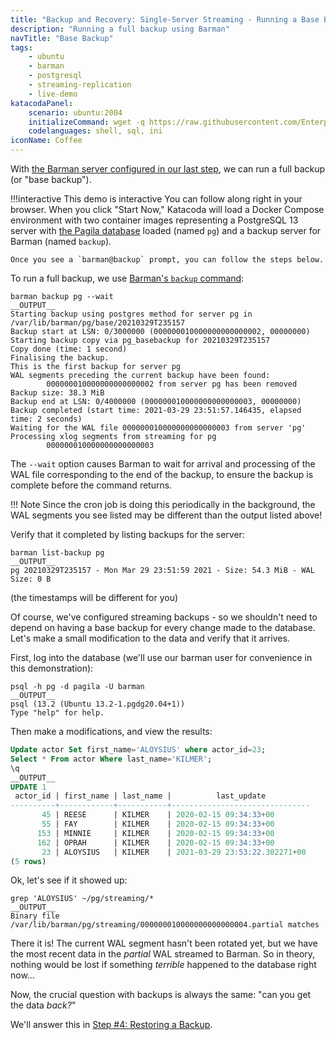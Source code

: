 ```yaml
---
title: "Backup and Recovery: Single-Server Streaming - Running a Base Backup"
description: "Running a full backup using Barman"
navTitle: "Base Backup"
tags:
    - ubuntu
    - barman
    - postgresql
    - streaming-replication
    - live-demo
katacodaPanel:
    scenario: ubuntu:2004
    initializeCommand: wget -q https://raw.githubusercontent.com/EnterpriseDB/barman-tutorial/main/step03-backup/docker-compose.yaml ; docker-compose up -d ; clear ; docker exec -it -u barman backup /bin/bash
    codelanguages: shell, sql, ini
iconName: Coffee
---
```


With [the Barman server configured in our last step](step02-backup-setup), we can run a full backup (or "base backup").

!!!interactive This demo is interactive
    You can follow along right in your browser. When you click "Start Now," Katacoda will load a Docker Compose 
    environment with two container images representing a PostgreSQL 13 server with 
    [the Pagila database](https://github.com/devrimgunduz/pagila) loaded (named `pg`)
    and a backup server for Barman (named `backup`).
    
    Once you see a `barman@backup` prompt, you can follow the steps below.

<KatacodaPanel />

To run a full backup, we use [Barman's `backup` command](http://docs.pgbarman.org/release/2.12/#backup):

```shell
barman backup pg --wait
__OUTPUT__
Starting backup using postgres method for server pg in /var/lib/barman/pg/base/20210329T235157
Backup start at LSN: 0/3000000 (000000010000000000000002, 00000000)
Starting backup copy via pg_basebackup for 20210329T235157
Copy done (time: 1 second)
Finalising the backup.
This is the first backup for server pg
WAL segments preceding the current backup have been found:
        000000010000000000000002 from server pg has been removed
Backup size: 38.3 MiB
Backup end at LSN: 0/4000000 (000000010000000000000003, 00000000)
Backup completed (start time: 2021-03-29 23:51:57.146435, elapsed time: 2 seconds)
Waiting for the WAL file 000000010000000000000003 from server 'pg'
Processing xlog segments from streaming for pg
        000000010000000000000003
```

The `--wait` option causes Barman to wait for arrival and processing of the WAL file corresponding to the end of the backup, to ensure the backup is complete before the command returns. 

!!! Note
    Since the cron job is doing this periodically in the background, the WAL segments you see listed may be different than the output listed above!

Verify that it completed by listing backups for the server:

```shell
barman list-backup pg
__OUTPUT__
pg 20210329T235157 - Mon Mar 29 23:51:59 2021 - Size: 54.3 MiB - WAL Size: 0 B
```
(the timestamps will be different for you)

Of course, we've configured streaming backups - so we shouldn't need to depend on having a base backup for every change made to the database. Let's make a small modification to the data and verify that it arrives. 

First, log into the database (we'll use our barman user for convenience in this demonstration):

```shell
psql -h pg -d pagila -U barman
__OUTPUT__
psql (13.2 (Ubuntu 13.2-1.pgdg20.04+1))
Type "help" for help.
```

Then make a modifications, and view the results:

```sql
Update actor Set first_name='ALOYSIUS' where actor_id=23;
Select * From actor Where last_name='KILMER';
\q
__OUTPUT__
UPDATE 1
 actor_id | first_name | last_name |          last_update          
----------+------------+-----------+-------------------------------
       45 | REESE      | KILMER    | 2020-02-15 09:34:33+00
       55 | FAY        | KILMER    | 2020-02-15 09:34:33+00
      153 | MINNIE     | KILMER    | 2020-02-15 09:34:33+00
      162 | OPRAH      | KILMER    | 2020-02-15 09:34:33+00
       23 | ALOYSIUS   | KILMER    | 2021-03-29 23:53:22.302271+00
(5 rows)
```

Ok, let's see if it showed up:

```shell
grep 'ALOYSIUS' ~/pg/streaming/*
__OUTPUT__
Binary file /var/lib/barman/pg/streaming/000000010000000000000004.partial matches
```

There it is! The current WAL segment hasn't been rotated yet, but we have the most recent data in the *partial* WAL streamed to Barman. So in theory, nothing would be lost if something *terrible* happened to the database right now... 

Now, the crucial question with backups is always the same: "can you get the data *back?*"

We'll answer this in [Step #4: Restoring a Backup](step04-restore).
